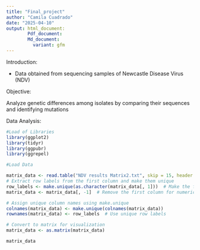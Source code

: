 ```yaml
---
title: "Final_project"
author: "Camila Cuadrado"
date: "2025-04-10"
output: html_document:
        Pdf_document:
        Md_document:
          variant: gfm
---
```


Introduction:

- Data obtained from sequencing samples of Newcastle Disease Virus (NDV) 

Objective:

Analyze genetic differences among isolates by comparing their sequences and identifying mutations

Data Analysis:

```r
#Load of Libraries
library(ggplot2)
library(tidyr)
library(ggpubr)
library(ggrepel)
```

```r
#Load Data

matrix_data <- read.table("NDV results Matrix2.txt", skip = 15, header = TRUE, sep = "\t", check.names = FALSE, fill = TRUE) # Load the matrix without setting row names
# Extract row labels from the first column and make them unique
row_labels <- make.unique(as.character(matrix_data[, 1]))  # Make the first column unique
matrix_data <- matrix_data[, -1]  # Remove the first column for numeric data

# Assign unique column names using make.unique
colnames(matrix_data) <- make.unique(colnames(matrix_data))
rownames(matrix_data) <- row_labels  # Use unique row labels

# Convert to matrix for visualization
matrix_data <- as.matrix(matrix_data)
```

```r
matrix_data
```

```r

```

